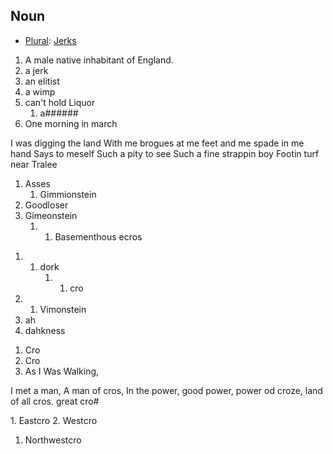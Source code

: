 ==Noun==
*[[Plural]]: [[Jerks]]

#A male native inhabitant of England.
#a jerk
#an elitist
#a wimp
# can't hold Liquor
##a######
# One morning in march
I was digging the land
With me brogues at me feet
and me spade in me hand
Says to meself
Such a pity to see
Such a fine strappin boy
Footin turf near Tralee
#Asses
## Gimmionstein
#Goodloser
# Gimeonstein
###### Basementhous ecros

######dork
################################################################################cro
##Vimonstein
#ah
#dahkness


















































































#Cro
#Cro
#As I Was Walking,
I met a man,
A man of cros,
In the power,
good power,
power od croze,
land of all cros.
great cro#

1. Eastcro
2. Westcro 
# Northwestcro